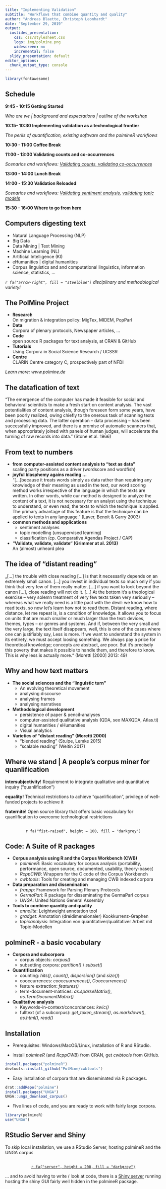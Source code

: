 ```yaml
---
title: "Implementing Validation"
subtitle: "Workflows that combine quantity and quality"
author: "Andreas Blaette, Christoph Leonhardt"
date: "September 29, 2019"
output:
  ioslides_presentation:
    css: css/stylesheet.css
    logo: img/polmine.png
    widescreen: no
    incremental: false
  slidy_presentation: default
editor_options:
  chunk_output_type: console
---
```


```r
library(fontawesome)
```

## Schedule {.smaller}

__9:45 - 10:15 Getting Started__

_Who are we | background and expectations | outline of the workshop_

__10:15- 10:30 Implementing validation as a technological frontier__

_The perils of quantification, existing software and the polmineR workflows_

__10:30 - 11:00 Coffee Break__

__11:00 - 13:00 Validating counts and co-occurrences__

_Scenarios and workflows: <a href = "https://polmine.github.io/ValidationWorkflows/counting.html">Validating counts, <a href = "https://polmine.github.io/ValidationWorkflows/counting.html"> validating co-occurrences</a>_

__13:00 - 14:00 Lunch Break__

__14:00 - 15:30 Validation Reloaded__

_Scenarios and workflows: <a href = "https://polmine.github.io/ValidationWorkflows/sentiment_analysis.html">Validating sentiment analysis</a>, <a href = "https://polmine.github.io/ValidationWorkflows/lda.html">validating topic models</a>_

__15:30 - 16:00 Where to go from here__


## Computers digesting text

- Natural Language Processing (NLP)
- Big Data
- Data Mining | Text Mining
- Machine Learning (NL)
- Artificial Intelligence (KI)
- eHumanities | digital humanities
- Corpus linguistics and and computational linguistics, information science, statistics, ...

_`r fa("arrow-right", fill = "steelblue")` disciplinary and methodological variety!_


## The PolMine Project

- __Research__</br>
  On migration & integration policy: MigTex, MIDEM, PopParl
- __Data__</br>
  Corpora of plenary protocols, Newspaper articles, ...
- __Code__</br>
  open source R packages for text analysis, at CRAN & GitHub
- __Tutorials__</br>
  Using Corpora in Social Science Research / UCSSR
- __Centre__</br>
  CLARIN Centre category C, prospectively part of NFDI

_Learn more: www.polmine.de_


## The datafication of text

"The emergence of the computer has made it feasible for social and behavioral scientists to make a fresh start on content analysis. The vast potentialities of content analysis, though foreseen form some years, have been poorly realized, owing chiefly to the onerous task of scanning texts and processing data. The latter operation -- data processing -- has been successfully improved, and there is a promise of automatic scanners that, when appropriately joined with panels of human judges, will accelerate the turning of raw records into data." (Stone et al. 1966)


## From text to numbers {.smaller}

- __from computer-assisted content analysis to "text as data"__<br/>
  scaling party positions as a driver (wordscore and wordfish)
- __joyful blasphemy agains reading ...__<br/>"[…]because it treats words simply as data rather than requiring any knowledge of their meaning as used in the text, our word scoring method works irrespective of the language in which the texts are written. In other words, while our method is designed to analyze the content of a text, it is not necessary for an analyst using the technique to understand, or even read, the texts to which the technique is applied. The primary advantage of this feature is that the technique can be applied to texts in any language." (Laver, Benoit & Garry 2003)
- __common methods and applications__
  - sentiment analyses
  - topic modelling (unsupervised learning)
  - classification (cp. Comparative Agendas Project / CAP)
- __"Validate, validate, validate" (Grimmer at al. 2013)__<br/>An (almost) unheard plea


## The idea of "distant reading" {.smaller}

„[…] the trouble with close reading […] is that it necessarily depends on an extremely small canon. […] you invest in individual texts so much only if you think that very few of them really matter. […] if you want to look beyond the canon […], close reading will not do it. […] At the bottom it‘s a theological exercise – very solemn treatment of very few texts taken very seriously – whereas what we really need is a little pact with the devil: we know how to read texts, so now let‘s learn how not to read them. Distant reading, where distance, let me repeat is, is a condition of knowledge. It allows you to focus on units that are much smaller or much larger than the text: devices, themes, types – or genres and systems. And if, between the very small and the very large, the text itself disappears, well, this is one of the cases where one can justifiably say, Less is more. If we want to understand the system in its entirety, we must accept loosing something. We always pay a price for theoretical knowledge; concepts are abstract, are poor. But it‘s precisely this poverty that makes it possible to handle them, and therefore to know.  This is why less is actually more.“ (Moretti [2000] 2013: 49)


## Why and how text matters {.smaller}

- __The social sciences and the "linguistic turn"__
  - An evolving theoretical movement
  - analysing discourse
  - analysing frames
  - analysing narratives
- __Methodological development__
  - persistence of paper & pencil-analyses
  - computer-assisted qualitative analysis (QDA, see MAXQDA, Atlas.ti)
  - digital humanities / eHumanities
  - Visual analytics
- __Varieties of "distant reading" (Moretti 2000)__
  - "blended reading" (Stulpe, Lemke 2015)
  - "scalable reading" (Weitin 2017)


## Where we stand | A people's corpus miner for quanlification

**intersubjectivity!** Requirement to integrate qualitative and quantitative inquiry ("quanlification")

**equality!** Technical restrictions to achieve "quanlification", privilege of well-funded projects to achieve it

**fraternité**! Open source library that offers basic vocabulary for quanlification to overcome technological restrictions

<br/>
<center>`r fa("fist-raised", height = 100, fill = "darkgrey")`</center>

## Code: A Suite of R packages {.smaller}

- __Corpus analysis using R and the Corpus Workbench (CWB)__
  - *polmineR*: Basic vocabulary for corpus analysis (portability, performance, open source, documented, usability, theory-basec)
  - *RcppCWB*: Wrappers for the C code of the Corpus Workbench
  - *cwbtools*: Tools for creating and managing CWB indexed corpora

- __Data preparation and dissemination__
  - *frappp*: Framework for Parsing Plenary Protocols
  - *GermaParl*: R package for disseminating the GermaParl corpus
  - *UNGA*: United Nations General Assembly
  
- __Tools to combine quantity and quality__
  - *annolite*: Leightweight annotation tool
  - *gradget*: Annotation (dreidimensionaler) Kookkurrenz-Graphen
  - *topicanalysis*: Integration von quantitativer/qualitativer Arbeit mit Topic-Modellen


## polmineR - a basic vocabulary {.smaller}

- __Corpora and subcorpora__
  - corpus objects: *corpus()*
  - subsetting corpora: *partition()* / *subset()*

- __Quantification__
  - counting: *hits()*, *count()*, *dispersion()* (and *size()*)
  - cooccurrences: *cooccuurrences()*, *Cooccurrences()*
  - feature extraction: *features()*
  - term-document-matrices: *as.sparseMatrix()*, *as.TermDocumentMatrix()*

- __Qualitative analysis__
  - Keywords-in-context/concordances: *kwic()*
  - fulltext (of a subcorpus): *get_token_stream()*, *as.markdown()*, *as.html()*, *read()*


## Installation {.smaller}

- Prerequisites: Windows/MacOS/Linux, installation of R and RStudio.

- Install *polmineR* (and *RcppCWB*) from CRAN, get *cwbtools* from GitHub.

```r
install.packages("polmineR")
devtools::install_github("PolMine/cwbtools")
```

- Easy installation of corpora that are disseminated via R packages.

```r
drat::addRepo("polmine")
install.packages("UNGA")
UNGA::unga_download_corpus()
```

- Five lines of code, and you are ready to work with fairly large corpora.

```r
library(polmineR)
use("UNGA")
```


## RStudio Server and Shiny

To skip local installation, we use a RStudio Server, hosting polmineR and the UNGA corpus

<br/>
<a href = "http://34.208.128.166:8787"><center>`r fa("server", height = 200, fill = "darkgrey")`</center></a>

... and to avoid having to write / look at code, there is a <a href = "http://34.208.128.166:3838/polmineR">Shiny server</a> running hosting the shiny GUI fairly well hidden in the polmineR package.




